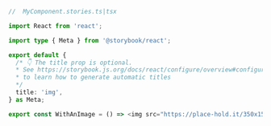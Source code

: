 ```ts
//  MyComponent.stories.ts|tsx

import React from 'react';

import type { Meta } from '@storybook/react';

export default {
  /* 👇 The title prop is optional.
  * See https://storybook.js.org/docs/react/configure/overview#configure-story-loading
  * to learn how to generate automatic titles
  */
  title: 'img',
} as Meta;

export const WithAnImage = () => <img src="https://place-hold.it/350x150" alt="My CDN placeholder" />;
```